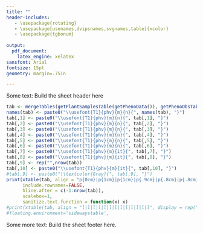 ```yaml
---
title: ""
header-includes:
   - \usepackage{rotating}
   - \usepackage[usenames,dvipsnames,svgnames,table]{xcolor}
   - \usepackage{tgbonum}
   
output:
  pdf_document:
    latex_engine: xelatex
sansfont: Arial
fontsize: 15pt
geometry: margin=.75in

---
```


Some text: Build the sheet header here

```r
tab <- mergeTables(getPlantSamplesTable(getPhenoData()), getPhenoObsTable(getPhenoData()))
names(tab) <- paste0("\\usefont{T1}{phv}{m}{n}{", names(tab), "}")
tab[,1] <- paste0("\\usefont{T1}{phv}{m}{n}{", tab[,1], "}")
tab[,2] <- paste0("\\usefont{T1}{phv}{m}{n}{", tab[,2], "}")
tab[,3] <- paste0("\\usefont{T1}{phv}{m}{n}{", tab[,3], "}")
tab[,4] <- paste0("\\usefont{T1}{phv}{m}{n}{", tab[,4], "}")
tab[,5] <- paste0("\\usefont{T1}{phv}{m}{n}{", tab[,5], "}")
tab[,6] <- paste0("\\usefont{T1}{phv}{m}{n}{", tab[,6], "}")
tab[,7] <- paste0("\\usefont{T1}{phv}{m}{it}{", tab[,7], "}")
tab[,8] <- paste0("\\usefont{T1}{phv}{m}{it}{", tab[,8], "}")
tab[,9] <- rep("",nrow(tab))
tab[,10] <- paste0("\\usefont{T1}{phv}{m}{it}{", tab[,10], "}")
#tab[,9] <- paste0("\\textcolor{Gray}{", tab[,9], "}")
print(xtable(tab, align = "p{0cm}|p{1cm}|p{1cm}|p{.9cm}|p{.8cm}|p{.8cm}|p{3.3cm}|p{1cm}|p{1.5cm}|p{2cm}|p{2cm}|"), 
      include.rownames=FALSE, 
      hline.after = c(-1:nrow(tab)), 
      scalebox=1, 
      sanitize.text.function = function(x) x)
#print(xtable(tab, align = "l|l|l|l|l|l|l|l|l|l|l|l|l", display = rep("s",13)), type="html")
#floating.environment='sidewaystable', 
```

Some more text: Build the sheet footer here.

